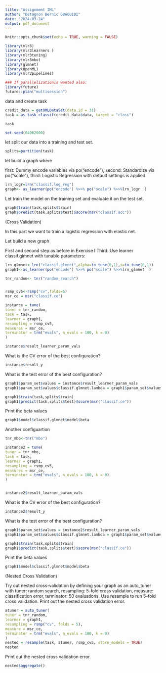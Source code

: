 ---
title: "Assignmemt IML"
author: "Detagnon Bernic GBAGUIDI"
date: "2024-03-24"
output: pdf_document
---

```{r setup, include=FALSE}
knitr::opts_chunk$set(echo = TRUE, warning = FALSE)
```

```{r}
library(mlr3)
library(mlr3learners )
library(mlr3tuning)
library(mlr3mbo)
library(glmnet)
library(OpenML)
library(mlr3pipelines)

### If parallelizationis wanted also: 
library(future)
future::plan("multisession") 
```


data and create task

```{r}
credit_data = getOMLDataSet(data.id = 31)
task = as_task_classif(credit_data$data, target = "class") 
```


```{r}
task
```

```{r}
set.seed(04062000)
```

let split our data into a training and test set.

```{r}
splits=partition(task)
```

let build a graph where

  first: Dummy encode variables via po(“encode”),
  second: Standardize via po(“scale”),
  third: Logistic Regression with default settings is applied.
```{r}
lrn_logr=lrn("classif.log_reg")
graph<- as_learner(po("encode") %>>% po("scale") %>>%lrn_logr  )
```


Let train the model on the training set and evaluate it on the test set.
```{r}
graph$train(task,splits$train)
graph$predict(task,splits$test)$score(msr("classif.acc"))
```

(Cross Validation)

In this part we want to train a logistic regression with elastic net.

Let build a new graph

  First and second step as before in Exercise I
  Third: Use learner classif.glmnet with tunable parameters:


```{r}
lrn_glmnet<-lrn("classif.glmnet",alpha=to_tune(0,1),s=to_tune(0,1))
graph1<-as_learner(po("encode") %>>% po("scale") %>>%lrn_glmnet  )

tnr_random<- tnr("random_search")


rsmp_cv5<-rsmp("cv",folds=5)
msr_ce = msr("classif.ce")

instance = tune(
tuner = tnr_random,
task = task,
learner = graph1,
resampling = rsmp_cv5,
measures = msr_ce,
terminator = trm("evals", n_evals = 100, k = 0)
)
```



```{r}
instance$result_learner_param_vals
```



What is the CV error of the best configuration?


```{r}
instance$result_y
```
What is the test error of the best configuration?

```{r}
graph1$param_set$values = instance$result_learner_param_vals
graph1$param_set$values$classif.glmnet.lambda = graph1$param_set$values$classif.glmnet.s

graph1$train(task,splits$train)
graph1$predict(task,splits$test)$score(msr("classif.ce"))
```

Print the beta values 
```{r}
graph1$model$classif.glmnet$model$beta
```



Another configuartion


```{r}
tnr_mbo<-tnr("mbo")

instance2 = tune(
tuner = tnr_mbo,
task = task,
learner = graph1,
resampling = rsmp_cv5,
measures = msr_ce,
terminator = trm("evals", n_evals = 100, k = 0)
)



```
```{r}
instance2$result_learner_param_vals
```



What is the CV error of the best configuration?


```{r}
instance2$result_y
```
What is the test error of the best configuration?

```{r}
graph1$param_set$values = instance2$result_learner_param_vals
graph1$param_set$values$classif.glmnet.lambda = graph1$param_set$values$classif.glmnet.s

graph1$train(task,splits$train)
graph1$predict(task,splits$test)$score(msr("classif.ce"))
```

Print the beta values 
```{r}
graph1$model$classif.glmnet$model$beta
```




(Nested Cross Validation)

  Try out nested cross-validation by
      defining your graph as an auto_tuner with
          tuner: random search,
          resampling: 5-fold cross validation,
          measure: classification error,
          terminator: 50 evaluations.
        Use resample to run 5-fold cross validation.
        Print out the nested cross validation error.


```{r}
atuner = auto_tuner(
tuner = tnr_random,
learner = graph1,
resampling = rsmp("cv", folds = 5),
measure = msr_ce,
terminator = trm("evals", n_evals = 100, k = 0)
)
nested = resample(task, atuner, rsmp_cv5, store_models = TRUE)
nested
```



Print out the nested cross validation error.
```{r}
nested$aggregate()
```


